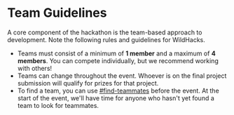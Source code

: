 # Team Guidelines

A core component of the hackathon is the team-based approach to development. Note the following rules and guidelines for WildHacks.

- Teams must consist of a minimum of **1 member** and a maximum of **4 members**. You can compete individually, but we recommend working with others!
- Teams can change throughout the event. Whoever is on the final project submission will qualify for prizes for that project.
- To find a team, you can use [#find-teammates](discord://-/channels/1216913782132047974/1216916833719025744) before the event. At the start of the event, we'll have time for anyone who hasn't yet found a team to look for teammates.

